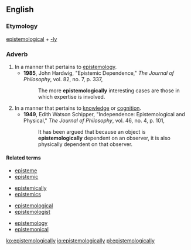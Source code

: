 ==English==

===Etymology===
[[epistemological]] + [[-ly]]

===Adverb===
{{en-adv}}

# In a manner that pertains to [[epistemology]].
#* '''1985''', John Hardwig, "Epistemic Dependence," ''The Journal of Philosophy'', vol. 82, no. 7, p. 337,
#*: The more '''epistemologically''' interesting cases are those in which expertise is involved.
# In a manner that pertains to [[knowledge]] or [[cognition]].
#* '''1949''', Edith Watson Schipper, "Independence: Epistemological and Physical," ''The Journal of Philosophy'', vol. 46, no. 4, p. 101,
#*: It has been argued that because an object is '''epistemologically''' dependent on an observer, it is also physically dependent on that observer.

====Related terms====
{{top4}}
* [[episteme]]
* [[epistemic]]
{{mid4}}
* [[epistemically]]
* [[epistemics]]
{{mid4}}
* [[epistemological]]
* [[epistemologist]]
{{mid4}}
* [[epistemology]]
* [[epistemonical]]
{{bottom}}

[[ko:epistemologically]]
[[io:epistemologically]]
[[pl:epistemologically]]
